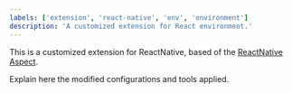 ```yaml
---
labels: ['extension', 'react-native', 'env', 'environment']
description: 'A customized extension for React environment.'
---
```


This is a customized extension for ReactNative, based of the [ReactNative Aspect](https://bit.dev/teambit/react/react-native).

Explain here the modified configurations and tools applied.
